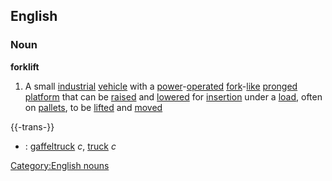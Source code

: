 ==English==
===Noun===
{{wikipedia}}
'''forklift'''
#A small [[industrial]] [[vehicle]] with a [[power]]-[[operated]] [[fork]]-[[like]] [[pronged]] [[platform]] that can be [[raised]] and [[lowered]] for [[insertion]] under a [[load]], often on [[pallet]]s, to be [[lifted]] and [[moved]]
{{-trans-}}
*{{sv}}: [[gaffeltruck]] ''c'', [[truck]] ''c''
[[Category:English nouns]]